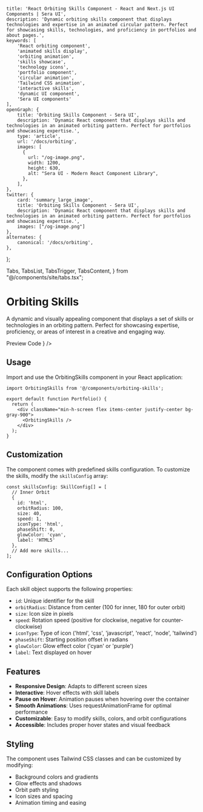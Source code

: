     title: 'React Orbiting Skills Component - React and Next.js UI Components | Sera UI',
    description: 'Dynamic orbiting skills component that displays technologies and expertise in an animated circular pattern. Perfect for showcasing skills, technologies, and proficiency in portfolios and about pages.',
    keywords: [
        'React orbiting component',
        'animated skills display',
        'orbiting animation',
        'skills showcase',
        'technology icons',
        'portfolio component',
        'circular animation',
        'Tailwind CSS animation',
        'interactive skills',
        'dynamic UI component',
        'Sera UI components'
    ],
    openGraph: {
        title: 'Orbiting Skills Component - Sera UI',
        description: 'Dynamic React component that displays skills and technologies in an animated orbiting pattern. Perfect for portfolios and showcasing expertise.',
        type: 'article',
        url: '/docs/orbiting',
        images: [
          {
            url: "/og-image.png",
            width: 1200,
            height: 630,
            alt: "Sera UI - Modern React Component Library",
          },
        ],
    },
    twitter: {
        card: 'summary_large_image',
        title: 'Orbiting Skills Component - Sera UI',
        description: 'Dynamic React component that displays skills and technologies in an animated orbiting pattern. Perfect for portfolios and showcasing expertise.',
        images: ["/og-image.png"]
    },
    alternates: {
        canonical: '/docs/orbiting',
    },
};

  Tabs,
  TabsList,
  TabsTrigger,
  TabsContent,
} from "@/components/site/tabs.tsx";



# Orbiting Skills <AI dir="left"/>
A dynamic and visually appealing component that displays a set of skills or technologies in an orbiting pattern. Perfect for showcasing expertise, proficiency, or areas of interest in a creative and engaging way.


<Tabs defaultValue="preview" className="">
  <TabsList>
    <TabsTrigger value="preview">Preview</TabsTrigger>
    <TabsTrigger value="code">Code</TabsTrigger>
  </TabsList>
  <TabsContent value="preview">
    <ComponentRenderer component={<OrbitingSkills />} />
  </TabsContent>
  <TabsContent value="code">
    <CodeBlock filePath="src/app/docs/orbiting/orbiting.tsx" />
  </TabsContent>
</Tabs>

## Usage

Import and use the OrbitingSkills component in your React application:

```tsx
import OrbitingSkills from '@/components/orbiting-skills';

export default function Portfolio() {
  return (
    <div className="min-h-screen flex items-center justify-center bg-gray-900">
      <OrbitingSkills />
    </div>
  );
}
```

## Customization

The component comes with predefined skills configuration. To customize the skills, modify the `skillsConfig` array:

```tsx
const skillsConfig: SkillConfig[] = [
  // Inner Orbit
  {
    id: 'html',
    orbitRadius: 100,
    size: 40,
    speed: 1,
    iconType: 'html',
    phaseShift: 0,
    glowColor: 'cyan',
    label: 'HTML5'
  },
  // Add more skills...
];
```

## Configuration Options

Each skill object supports the following properties:

- `id`: Unique identifier for the skill
- `orbitRadius`: Distance from center (100 for inner, 180 for outer orbit)
- `size`: Icon size in pixels
- `speed`: Rotation speed (positive for clockwise, negative for counter-clockwise)
- `iconType`: Type of icon ('html', 'css', 'javascript', 'react', 'node', 'tailwind')
- `phaseShift`: Starting position offset in radians
- `glowColor`: Glow effect color ('cyan' or 'purple')
- `label`: Text displayed on hover

## Features

- **Responsive Design**: Adapts to different screen sizes
- **Interactive**: Hover effects with skill labels
- **Pause on Hover**: Animation pauses when hovering over the container
- **Smooth Animations**: Uses requestAnimationFrame for optimal performance
- **Customizable**: Easy to modify skills, colors, and orbit configurations
- **Accessible**: Includes proper hover states and visual feedback

## Styling

The component uses Tailwind CSS classes and can be customized by modifying:

- Background colors and gradients
- Glow effects and shadows
- Orbit path styling
- Icon sizes and spacing
- Animation timing and easing
